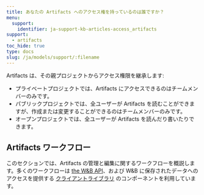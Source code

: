 ```yaml
---
title: あなたの Artifacts へのアクセス権を持っているのは誰ですか？
menu:
  support:
    identifier: ja-support-kb-articles-access_artifacts
support:
  - artifacts
toc_hide: true
type: docs
slug: /ja/models/support/:filename
---
```

Artifacts は、その親プロジェクトからアクセス権限を継承します:

* プライベートプロジェクトでは、Artifacts にアクセスできるのはチームメンバーのみです。
* パブリックプロジェクトでは、全ユーザーが Artifacts を読むことができますが、作成または変更することができるのはチームメンバーのみです。
* オープンプロジェクトでは、全ユーザーが Artifacts を読んだり書いたりできます。

## Artifacts ワークフロー

このセクションでは、Artifacts の管理と編集に関するワークフローを概説します。多くのワークフローは [the W&B API](/ja/models/track/public-api-guide/)、および W&B に保存されたデータへのアクセスを提供する [クライアントライブラリ](/ja/models/ref/python/) のコンポーネントを利用しています。